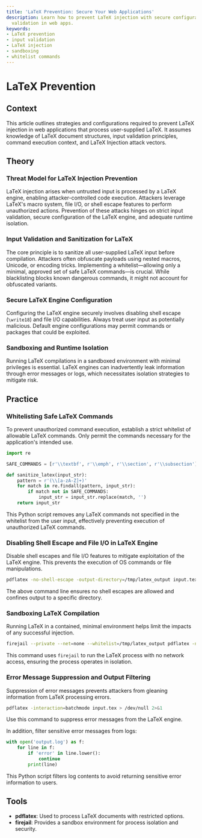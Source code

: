 ```yaml
---
title: 'LaTeX Prevention: Secure Your Web Applications'
description: Learn how to prevent LaTeX injection with secure configurations and input
  validation in web apps.
keywords:
- LaTeX prevention
- input validation
- LaTeX injection
- sandboxing
- whitelist commands
---
```


# LaTeX Prevention

## Context

This article outlines strategies and configurations required to prevent LaTeX injection in web applications that process user-supplied LaTeX. It assumes knowledge of LaTeX document structures, input validation principles, command execution context, and LaTeX Injection attack vectors.

## Theory

### Threat Model for LaTeX Injection Prevention

LaTeX injection arises when untrusted input is processed by a LaTeX engine, enabling attacker-controlled code execution. Attackers leverage LaTeX's macro system, file I/O, or shell escape features to perform unauthorized actions. Prevention of these attacks hinges on strict input validation, secure configuration of the LaTeX engine, and adequate runtime isolation.

### Input Validation and Sanitization for LaTeX

The core principle is to sanitize all user-supplied LaTeX input before compilation. Attackers often obfuscate payloads using nested macros, Unicode, or encoding tricks. Implementing a whitelist—allowing only a minimal, approved set of safe LaTeX commands—is crucial. While blacklisting blocks known dangerous commands, it might not account for obfuscated variants.

### Secure LaTeX Engine Configuration

Configuring the LaTeX engine securely involves disabling shell escape (`\write18`) and file I/O capabilities. Always treat user input as potentially malicious. Default engine configurations may permit commands or packages that could be exploited.

### Sandboxing and Runtime Isolation

Running LaTeX compilations in a sandboxed environment with minimal privileges is essential. LaTeX engines can inadvertently leak information through error messages or logs, which necessitates isolation strategies to mitigate risk.

## Practice

### Whitelisting Safe LaTeX Commands

To prevent unauthorized command execution, establish a strict whitelist of allowable LaTeX commands. Only permit the commands necessary for the application's intended use.

```python
import re

SAFE_COMMANDS = [r'\\textbf', r'\\emph', r'\\section', r'\\subsection']

def sanitize_latex(input_str):
    pattern = r'(\\[a-zA-Z]+)'
    for match in re.findall(pattern, input_str):
        if match not in SAFE_COMMANDS:
            input_str = input_str.replace(match, '')
    return input_str
```

This Python script removes any LaTeX commands not specified in the whitelist from the user input, effectively preventing execution of unauthorized LaTeX commands.

### Disabling Shell Escape and File I/O in LaTeX Engine

Disable shell escapes and file I/O features to mitigate exploitation of the LaTeX engine. This prevents the execution of OS commands or file manipulations.

```bash
pdflatex -no-shell-escape -output-directory=/tmp/latex_output input.tex
```

The above command line ensures no shell escapes are allowed and confines output to a specific directory.

### Sandboxing LaTeX Compilation

Running LaTeX in a contained, minimal environment helps limit the impacts of any successful injection.

```bash
firejail --private --net=none --whitelist=/tmp/latex_output pdflatex -no-shell-escape input.tex
```

This command uses `firejail` to run the LaTeX process with no network access, ensuring the process operates in isolation.

### Error Message Suppression and Output Filtering

Suppression of error messages prevents attackers from gleaning information from LaTeX processing errors.

```bash
pdflatex -interaction=batchmode input.tex > /dev/null 2>&1
```

Use this command to suppress error messages from the LaTeX engine.

In addition, filter sensitive error messages from logs:

```python
with open('output.log') as f:
    for line in f:
        if 'error' in line.lower():
            continue
        print(line)
```

This Python script filters log contents to avoid returning sensitive error information to users.

## Tools

- **pdflatex**: Used to process LaTeX documents with restricted options.
- **firejail**: Provides a sandbox environment for process isolation and security.